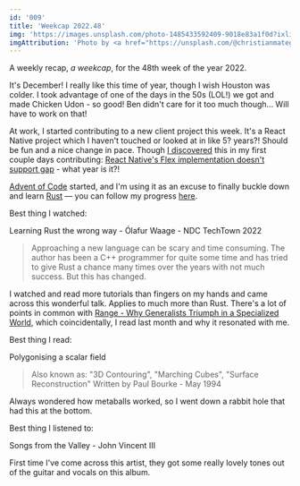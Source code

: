 ```yaml
---
id: '009'
title: 'Weekcap 2022.48'
img: 'https://images.unsplash.com/photo-1485433592409-9018e83a1f0d?ixlib=rb-4.0.3&ixid=MnwxMjA3fDB8MHxwaG90by1wYWdlfHx8fGVufDB8fHx8&auto=format&fit=crop&w=721&q=80'
imgAttribution: 'Photo by <a href="https://unsplash.com/@christianmategrab?utm_source=unsplash&utm_medium=referral&utm_content=creditCopyText">Christian Grab</a> on <a href="https://unsplash.com/s/photos/winter?utm_source=unsplash&utm_medium=referral&utm_content=creditCopyText">Unsplash</a>'
---
```


A weekly recap, _a weekcap_, for the 48th week of the year 2022.

It's December! I really like this time of year, though I wish Houston was colder. I took advantage of one of the days in the 50s (LOL!) we got and made Chicken Udon - so good! Ben didn't care for it too much though... Will have to work on that!

At work, I started contributing to a new client project this week. It's a React Native project which I haven't touched or looked at in like 5? years?! Should be fun and a nice change in pace. Though [I discovered](https://twitter.com/matthewsimo/status/1598036479279828997?s=20&t=R-wnGvGJLpH2ykOaeeXzww) this in my first couple days contributing: [React Native's Flex implementation doesn't support gap](https://github.com/styled-components/styled-components/issues/3628) - what year is it?!

[Advent of Code](https://adventofcode.com/) started, and I'm using it as an excuse to finally buckle down and learn [Rust](https://www.rust-lang.org/) &mdash; you can follow my progress [here](https://github.com/matthewsimo/aoc-2022).

<Heading level={4} as='h3'>Best thing I watched:</Heading>

<Heading level={6} as='h4'><Link href="https://youtu.be/DL9LANLg5EA">Learning Rust the wrong way - Ólafur Waage - NDC TechTown 2022</Link></Heading>

> Approaching a new language can be scary and time consuming. The author has been a C++ programmer for quite some time and has tried to give Rust a chance many times over the years with not much success. But this has changed.

I watched and read more tutorials than fingers on my hands and came across this wonderful talk. Applies to much more than Rust. There's a lot of points in common with [Range - Why Generalists Triumph in a Specialized World](https://davidepstein.com/the-range/), which coincidentally, I read last month and why it resonated with me.

<Heading level={4} as='h3'>Best thing I read:</Heading>

<Heading level={6} as='h4'><Link href="http://paulbourke.net/geometry/polygonise/">Polygonising a scalar field</Link></Heading>

> Also known as: "3D Contouring", "Marching Cubes", "Surface Reconstruction"
> Written by Paul Bourke - May 1994

Always wondered how metaballs worked, so I went down a rabbit hole that had this at the bottom.

<Heading level={4} as='h3'>Best thing I listened to:</Heading>

<Heading level={6} as='h4'><Link href="https://open.spotify.com/album/2SdtFo4v3o7xfyyEOnXlIH">Songs from the Valley - John Vincent III</Link></Heading>

First time I've come across this artist, they got some really lovely tones out of the guitar and vocals on this album.
